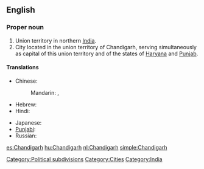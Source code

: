 ==English==
{{wikipedia}}

===Proper noun===
{{en-proper noun}}

# Union territory in northern [[India]].
# City located in the union territory of Chandigarh, serving simultaneously as capital of this union territory and of the states of [[Haryana]] and [[Punjab]].

====Translations====
{{trans-top|Chandigarh, India}}
* Chinese:
*: Mandarin: {{t|cmn|昌迪加爾|sc=Hani}},  {{t|cmn|昌迪加尔|tr=Chāngdíjiā'ěr|sc=Hani}}
* Hebrew: {{t|he|צ'אנדיגאר}}
* Hindi: {{t-|hi|चंडीगढ़|tr=caṇḍīgaṛh|xs=Hindi}}
{{trans-mid}}
* Japanese: {{t|ja|チャンディーガル|tr=Chandīgaru}}
* [[Punjabi]]: {{t-|pa|ਚੰਡੀਗੜ੍ਹ|sc=Guru|xs=Punjabi}}
* Russian: {{t|ru|Чандигарх|m|tr=Čandigárx}}
{{trans-bottom}}

[[Category:Political subdivisions]]
[[Category:Cities]]
[[Category:India]]

[[es:Chandigarh]]
[[hu:Chandigarh]]
[[nl:Chandigarh]]
[[simple:Chandigarh]]